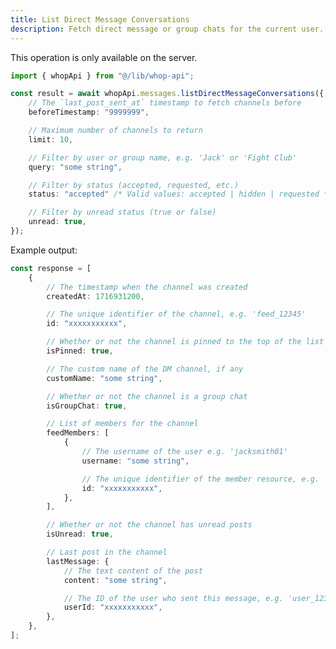 ```yaml
---
title: List Direct Message Conversations
description: Fetch direct message or group chats for the current user. Experimental, don't use in production yet.
---
```

<Note>This operation is only available on the server.</Note>
```typescript
import { whopApi } from "@/lib/whop-api";

const result = await whopApi.messages.listDirectMessageConversations({
	// The `last_post_sent_at` timestamp to fetch channels before
	beforeTimestamp: "9999999",

	// Maximum number of channels to return
	limit: 10,

	// Filter by user or group name, e.g. 'Jack' or 'Fight Club'
	query: "some string",

	// Filter by status (accepted, requested, etc.)
	status: "accepted" /* Valid values: accepted | hidden | requested */,

	// Filter by unread status (true or false)
	unread: true,
});

```

Example output:

```typescript
const response = [
	{
		// The timestamp when the channel was created
		createdAt: 1716931200,

		// The unique identifier of the channel, e.g. 'feed_12345'
		id: "xxxxxxxxxxx",

		// Whether or not the channel is pinned to the top of the list
		isPinned: true,

		// The custom name of the DM channel, if any
		customName: "some string",

		// Whether or not the channel is a group chat
		isGroupChat: true,

		// List of members for the channel
		feedMembers: [
			{
				// The username of the user e.g. 'jacksmith01'
				username: "some string",

				// The unique identifier of the member resource, e.g. 'feed_member_12345'
				id: "xxxxxxxxxxx",
			},
		],

		// Whether or not the channel has unread posts
		isUnread: true,

		// Last post in the channel
		lastMessage: {
			// The text content of the post
			content: "some string",

			// The ID of the user who sent this message, e.g. 'user_12345'
			userId: "xxxxxxxxxxx",
		},
	},
];

```
